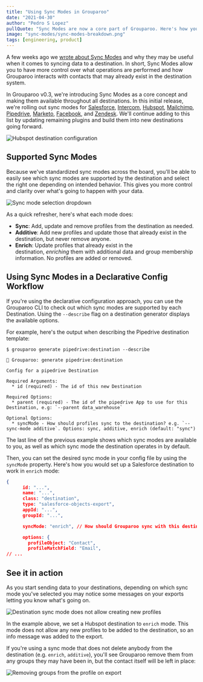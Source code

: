 ```yaml
---
title: "Using Sync Modes in Grouparoo"
date: "2021-04-30"
author: "Pedro S Lopez"
pullQuote: "Sync Modes are now a core part of Grouparoo. Here's how you can use them to better control how your data is synced to destinations."
image: "sync-modes/sync-modes-breakdown.png"
tags: [engineering, product]
---
```


A few weeks ago we [wrote about Sync Modes](/blog/sync-modes) and why they may be useful when it comes to syncing data to a destination. In short, Sync Modes allow you to have more control over what operations are performed and how Grouparoo interacts with contacts that may already exist in the destination system.

In Grouparoo v0.3, we're introducing Sync Modes as a core concept and making them available throughout all destinations. In this initial release, we're rolling out sync modes for [Salesforce](/integrations/destinations/salesforce), [Intercom](/integrations/destinations/intercom), [Hubspot](/integrations/destinations/hubspot), [Mailchimp](/integrations/destinations/mailchimp), [Pipedrive](/integrations/destinations/pipedrive), [Marketo](/integrations/destinations/marketo), [Facebook](/integrations/destinations/facebook), and [Zendesk](/integrations/destinations/zendesk). We'll continue adding to this list by updating remaining plugins and build them into new destinations going forward.

<Image
  centered
  alt="Hubspot destination configuration"
  src="using-sync-modes/hubspot-destination-config.png"
  width={1630}
  height={996}
/>

## Supported Sync Modes

Because we've standardized sync modes across the board, you'll be able to easily see which sync modes are supported by the destination and select the right one depending on intended behavior. This gives you more control and clarity over what's going to happen with your data.

<Image
  centered
  alt="Sync mode selection dropdown"
  src="using-sync-modes/sync-mode-select.png"
  width={1228}
  height={250}
/>

As a quick refresher, here's what each mode does:

- **Sync**: Add, update and remove profiles from the destination as needed.
- **Additive**: Add new profiles and update those that already exist in the destination, but never remove anyone.
- **Enrich**: Update profiles that already exist in the destination, *enriching* them with additional data and group membership information. No profiles are added or removed.

## Using Sync Modes in a Declarative Config Workflow

If you're using the declarative configuration approach, you can use the Grouparoo CLI to check out which sync modes are supported by each Destination. Using the `--describe` flag on a destination generator displays the available options.

For example, here's the output when describing the Pipedrive destination template:

```
$ grouparoo generate pipedrive:destination --describe

🦘 Grouparoo: generate pipedrive:destination

Config for a pipedrive Destination

Required Arguments:
  * id (required) - The id of this new Destination

Required Options:
  * parent (required) - The id of the pipedrive App to use for this Destination, e.g: `--parent data_warehouse`

Optional Options:
  * syncMode - How should profiles sync to the destination? e.g. `--sync-mode additive`. Options: sync, additive, enrich (default: "sync")
```

The last line of the previous example shows which sync modes are available to you, as well as which sync mode the destination operates in by default.

Then, you can set the desired sync mode in your config file by using the `syncMode` property. Here's how you would set up a Salesforce destination to work in `enrich` mode:

```json
{
      id: "...",
      name: "...",
      class: "destination",
      type: "salesforce-objects-export",
      appId: "...",
      groupId: "...",

      syncMode: "enrich", // How should Grouparoo sync with this destination? Options: "sync", "additive", "enrich"

      options: {
        profileObject: "Contact",
        profileMatchField: "Email",
// ...
```

## See it in action

As you start sending data to your destinations, depending on which sync mode you've selected you may notice some messages on your exports letting you know what's going on.

<Image
  centered
  alt="Destination sync mode does not allow creating new profiles"
  src="using-sync-modes/export-no-create.png"
  width={1009}
  height={295}
/>

In the example above, we set a Hubspot destination to `enrich` mode. This mode does not allow any new profiles to be added to the destination, so an info message was added to the export.

If you're using a sync mode that does not delete anybody from the destination (e.g. `enrich`, `additive`), you'll see Grouparoo remove them from any groups they may have been in, but the contact itself will be left in place:

<Image
  centered
  alt="Removing groups from the profile on export"
  src="using-sync-modes/remove-groups.png"
  width={2343}
  height={295}
/>
